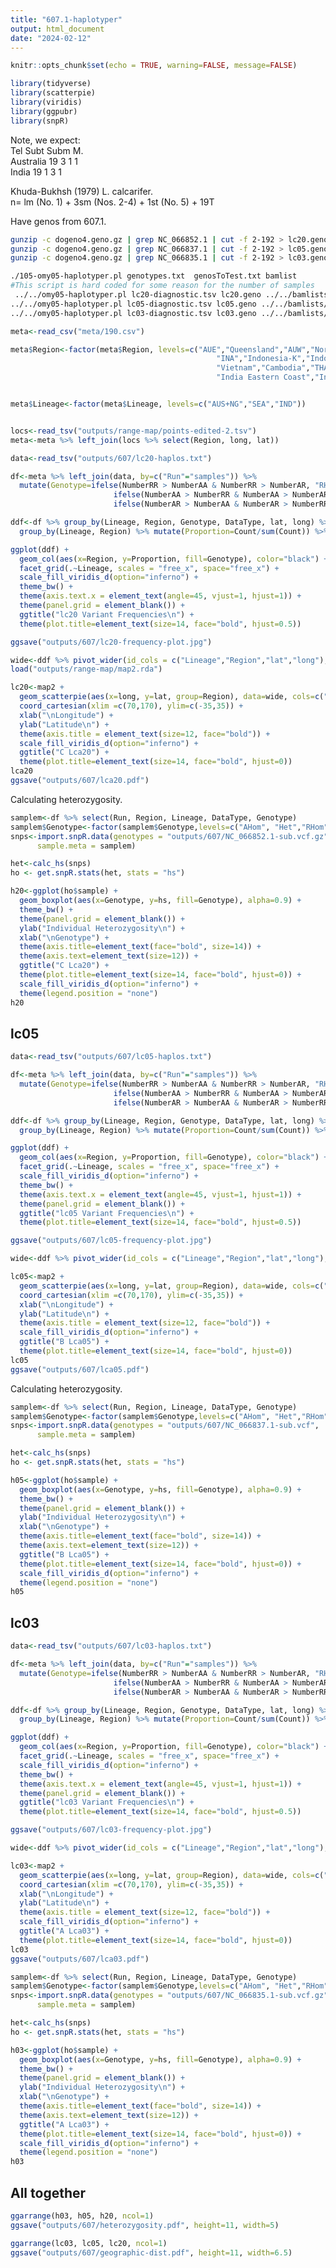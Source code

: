 ```yaml
---
title: "607.1-haplotyper"
output: html_document
date: "2024-02-12"
---
```


```r
knitr::opts_chunk$set(echo = TRUE, warning=FALSE, message=FALSE)
```


```r
library(tidyverse)
library(scatterpie)
library(viridis)
library(ggpubr)
library(snpR)
```

Note, we expect:        
            Tel   Subt    Subm    M.      
Australia   19    3   1   1    
India       19    1   3   1    

Khuda-Bukhsh (1979) L. calcarifer.      
n= lm (No. 1) + 3sm (Nos. 2-4) + 1st (No. 5) + 19T      

Have genos from 607.1.      

```sh
gunzip -c dogeno4.geno.gz | grep NC_066852.1 | cut -f 2-192 > lc20.geno    
gunzip -c dogeno4.geno.gz | grep NC_066837.1 | cut -f 2-192 > lc05.geno   
gunzip -c dogeno4.geno.gz | grep NC_066835.1 | cut -f 2-192 > lc03.geno   

./105-omy05-haplotyper.pl genotypes.txt  genosToTest.txt bamlist
#This script is hard coded for some reason for the number of samples 
 ../../omy05-haplotyper.pl lc20-diagnostic.tsv lc20.geno ../../bamlists/190-sample-names.txt > lc20-haplos.txt 
../../omy05-haplotyper.pl lc05-diagnostic.tsv lc05.geno ../../bamlists/190-sample-names.txt > lc05-haplos.txt 
../../omy05-haplotyper.pl lc03-diagnostic.tsv lc03.geno ../../bamlists/190-sample-names.txt > lc03-haplos.txt 

```
     
```r
meta<-read_csv("meta/190.csv")

meta$Region<-factor(meta$Region, levels=c("AUE","Queensland","AUW","Northern Territory","PNG","Papua New Guinea",
                                              "INA","Indonesia-K","Indonesia-SJ","Indonesia-SU","MAL","Philippines",
                                              "Vietnam","Cambodia","THA","Thailand", "Bangladesh",
                                              "India Eastern Coast","India Western Coast"))


meta$Lineage<-factor(meta$Lineage, levels=c("AUS+NG","SEA","IND"))


locs<-read_tsv("outputs/range-map/points-edited-2.tsv")
meta<-meta %>% left_join(locs %>% select(Region, long, lat))
```

```r
data<-read_tsv("outputs/607/lc20-haplos.txt")

df<-meta %>% left_join(data, by=c("Run"="samples")) %>%
  mutate(Genotype=ifelse(NumberRR > NumberAA & NumberRR > NumberAR, "RHom",
                       ifelse(NumberAA > NumberRR & NumberAA > NumberAR, "AHom",
                       ifelse(NumberAR > NumberAA & NumberAR > NumberRR, "Het","Other"))))
```


```r
ddf<-df %>% group_by(Lineage, Region, Genotype, DataType, lat, long) %>% summarise(Count=n()) %>% ungroup() %>%
  group_by(Lineage, Region) %>% mutate(Proportion=Count/sum(Count)) %>% mutate(SampleSize=sum(Count))
```

```r
ggplot(ddf) +
  geom_col(aes(x=Region, y=Proportion, fill=Genotype), color="black") +
  facet_grid(.~Lineage, scales = "free_x", space="free_x") +
  scale_fill_viridis_d(option="inferno") +
  theme_bw() +
  theme(axis.text.x = element_text(angle=45, vjust=1, hjust=1)) +
  theme(panel.grid = element_blank()) +
  ggtitle("lc20 Variant Frequencies\n") +
  theme(plot.title=element_text(size=14, face="bold", hjust=0.5))

ggsave("outputs/607/lc20-frequency-plot.jpg")
```





```r
wide<-ddf %>% pivot_wider(id_cols = c("Lineage","Region","lat","long"), names_from = Genotype, values_from = Proportion, values_fill = 0)
load("outputs/range-map/map2.rda")
```

```r
lc20<-map2 +
  geom_scatterpie(aes(x=long, y=lat, group=Region), data=wide, cols=c("AHom","Het","RHom")) +
  coord_cartesian(xlim =c(70,170), ylim=c(-35,35)) +
  xlab("\nLongitude") +
  ylab("Latitude\n") +
  theme(axis.title = element_text(size=12, face="bold")) +
  scale_fill_viridis_d(option="inferno") +
  ggtitle("C Lca20") +
  theme(plot.title=element_text(size=14, face="bold", hjust=0))
lca20
ggsave("outputs/607/lca20.pdf")


```

Calculating heterozygosity. 

```r
samplem<-df %>% select(Run, Region, Lineage, DataType, Genotype)
samplem$Genotype<-factor(samplem$Genotype,levels=c("AHom", "Het","RHom"))
snps<-import.snpR.data(genotypes = "outputs/607/NC_066852.1-sub.vcf.gz", 
      sample.meta = samplem)
```


```r
het<-calc_hs(snps)
ho <- get.snpR.stats(het, stats = "hs")
```

```r
h20<-ggplot(ho$sample) +
  geom_boxplot(aes(x=Genotype, y=hs, fill=Genotype), alpha=0.9) +
  theme_bw() +
  theme(panel.grid = element_blank()) +
  ylab("Individual Heterozygosity\n") +
  xlab("\nGenotype") +
  theme(axis.title=element_text(face="bold", size=14)) +
  theme(axis.text=element_text(size=12)) +
  ggtitle("C Lca20") +
  theme(plot.title=element_text(size=14, face="bold", hjust=0)) +
  scale_fill_viridis_d(option="inferno") +
  theme(legend.position = "none")
h20
```

## lc05

```r
data<-read_tsv("outputs/607/lc05-haplos.txt")

df<-meta %>% left_join(data, by=c("Run"="samples")) %>%
  mutate(Genotype=ifelse(NumberRR > NumberAA & NumberRR > NumberAR, "RHom",
                       ifelse(NumberAA > NumberRR & NumberAA > NumberAR, "AHom",
                       ifelse(NumberAR > NumberAA & NumberAR > NumberRR, "Het","Other"))))
```


```r
ddf<-df %>% group_by(Lineage, Region, Genotype, DataType, lat, long) %>% summarise(Count=n()) %>% ungroup() %>%
  group_by(Lineage, Region) %>% mutate(Proportion=Count/sum(Count)) %>% mutate(SampleSize=sum(Count))
```

```r
ggplot(ddf) +
  geom_col(aes(x=Region, y=Proportion, fill=Genotype), color="black") +
  facet_grid(.~Lineage, scales = "free_x", space="free_x") +
  scale_fill_viridis_d(option="inferno") +
  theme_bw() +
  theme(axis.text.x = element_text(angle=45, vjust=1, hjust=1)) +
  theme(panel.grid = element_blank()) +
  ggtitle("lc05 Variant Frequencies\n") +
  theme(plot.title=element_text(size=14, face="bold", hjust=0.5))

ggsave("outputs/607/lc05-frequency-plot.jpg")
```



```r
wide<-ddf %>% pivot_wider(id_cols = c("Lineage","Region","lat","long"), names_from = Genotype, values_from = Proportion, values_fill = 0)
```

```r
lc05<-map2 +
  geom_scatterpie(aes(x=long, y=lat, group=Region), data=wide, cols=c("AHom","Het","RHom")) +
  coord_cartesian(xlim =c(70,170), ylim=c(-35,35)) +
  xlab("\nLongitude") +
  ylab("Latitude\n") +
  theme(axis.title = element_text(size=12, face="bold")) +
  scale_fill_viridis_d(option="inferno") +
  ggtitle("B Lca05") +
  theme(plot.title=element_text(size=14, face="bold", hjust=0))
lc05
ggsave("outputs/607/lca05.pdf")

```


Calculating heterozygosity. 

```r
samplem<-df %>% select(Run, Region, Lineage, DataType, Genotype)
samplem$Genotype<-factor(samplem$Genotype,levels=c("AHom", "Het","RHom"))
snps<-import.snpR.data(genotypes = "outputs/607/NC_066837.1-sub.vcf", 
      sample.meta = samplem)
```


```r
het<-calc_hs(snps)
ho <- get.snpR.stats(het, stats = "hs")
```

```r
h05<-ggplot(ho$sample) +
  geom_boxplot(aes(x=Genotype, y=hs, fill=Genotype), alpha=0.9) +
  theme_bw() +
  theme(panel.grid = element_blank()) +
  ylab("Individual Heterozygosity\n") +
  xlab("\nGenotype") +
  theme(axis.title=element_text(face="bold", size=14)) +
  theme(axis.text=element_text(size=12)) +
  ggtitle("B Lca05") +
  theme(plot.title=element_text(size=14, face="bold", hjust=0)) +
  scale_fill_viridis_d(option="inferno") +
  theme(legend.position = "none")
h05
```
## lc03

```r
data<-read_tsv("outputs/607/lc03-haplos.txt")

df<-meta %>% left_join(data, by=c("Run"="samples")) %>%
  mutate(Genotype=ifelse(NumberRR > NumberAA & NumberRR > NumberAR, "RHom",
                       ifelse(NumberAA > NumberRR & NumberAA > NumberAR, "AHom",
                       ifelse(NumberAR > NumberAA & NumberAR > NumberRR, "Het","Other"))))
```


```r
ddf<-df %>% group_by(Lineage, Region, Genotype, DataType, lat, long) %>% summarise(Count=n()) %>% ungroup() %>%
  group_by(Lineage, Region) %>% mutate(Proportion=Count/sum(Count)) %>% mutate(SampleSize=sum(Count))
```

```r
ggplot(ddf) +
  geom_col(aes(x=Region, y=Proportion, fill=Genotype), color="black") +
  facet_grid(.~Lineage, scales = "free_x", space="free_x") +
  scale_fill_viridis_d(option="inferno") +
  theme_bw() +
  theme(axis.text.x = element_text(angle=45, vjust=1, hjust=1)) +
  theme(panel.grid = element_blank()) +
  ggtitle("lc03 Variant Frequencies\n") +
  theme(plot.title=element_text(size=14, face="bold", hjust=0.5))

ggsave("outputs/607/lc03-frequency-plot.jpg")
```



```r
wide<-ddf %>% pivot_wider(id_cols = c("Lineage","Region","lat","long"), names_from = Genotype, values_from = Proportion, values_fill = 0)
```

```r
lc03<-map2 +
  geom_scatterpie(aes(x=long, y=lat, group=Region), data=wide, cols=c("AHom","Het","RHom")) +
  coord_cartesian(xlim =c(70,170), ylim=c(-35,35)) +
  xlab("\nLongitude") +
  ylab("Latitude\n") +
  theme(axis.title = element_text(size=12, face="bold")) +
  scale_fill_viridis_d(option="inferno") +
  ggtitle("A Lca03") +
  theme(plot.title=element_text(size=14, face="bold", hjust=0))
lc03
ggsave("outputs/607/lca03.pdf")

```

```r
samplem<-df %>% select(Run, Region, Lineage, DataType, Genotype)
samplem$Genotype<-factor(samplem$Genotype,levels=c("AHom", "Het","RHom"))
snps<-import.snpR.data(genotypes = "outputs/607/NC_066835.1-sub.vcf.gz", 
      sample.meta = samplem)
```


```r
het<-calc_hs(snps)
ho <- get.snpR.stats(het, stats = "hs")
```

```r
h03<-ggplot(ho$sample) +
  geom_boxplot(aes(x=Genotype, y=hs, fill=Genotype), alpha=0.9) +
  theme_bw() +
  theme(panel.grid = element_blank()) +
  ylab("Individual Heterozygosity\n") +
  xlab("\nGenotype") +
  theme(axis.title=element_text(face="bold", size=14)) +
  theme(axis.text=element_text(size=12)) +
  ggtitle("A Lca03") +
  theme(plot.title=element_text(size=14, face="bold", hjust=0)) +
  scale_fill_viridis_d(option="inferno") +
  theme(legend.position = "none")
h03
```
## All together

```r
ggarrange(h03, h05, h20, ncol=1)
ggsave("outputs/607/heterozygosity.pdf", height=11, width=5)
```

```r
ggarrange(lc03, lc05, lc20, ncol=1)
ggsave("outputs/607/geographic-dist.pdf", height=11, width=6.5)
```
